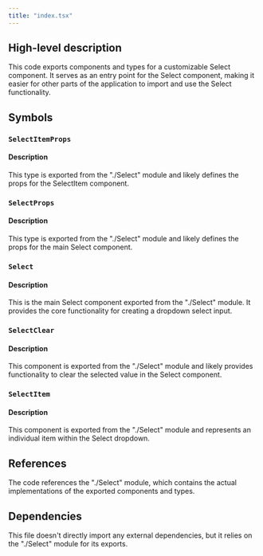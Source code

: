 ```yaml
---
title: "index.tsx"
---
```


## High-level description
This code exports components and types for a customizable Select component. It serves as an entry point for the Select component, making it easier for other parts of the application to import and use the Select functionality.

## Symbols

### `SelectItemProps`
#### Description
This type is exported from the "./Select" module and likely defines the props for the SelectItem component.

### `SelectProps`
#### Description
This type is exported from the "./Select" module and likely defines the props for the main Select component.

### `Select`
#### Description
This is the main Select component exported from the "./Select" module. It provides the core functionality for creating a dropdown select input.

### `SelectClear`
#### Description
This component is exported from the "./Select" module and likely provides functionality to clear the selected value in the Select component.

### `SelectItem`
#### Description
This component is exported from the "./Select" module and represents an individual item within the Select dropdown.

## References
The code references the "./Select" module, which contains the actual implementations of the exported components and types.

## Dependencies
This file doesn't directly import any external dependencies, but it relies on the "./Select" module for its exports.